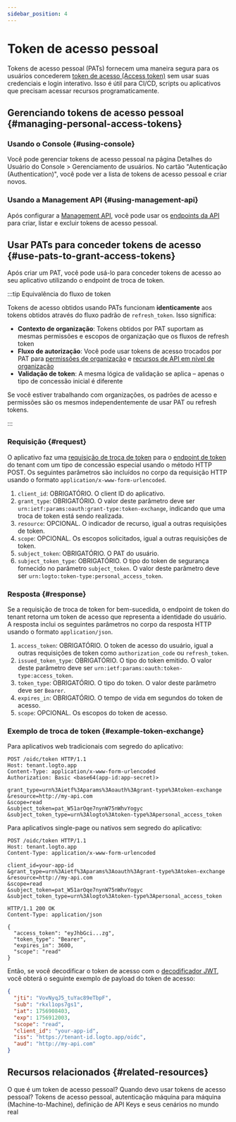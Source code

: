 ```yaml
---
sidebar_position: 4
---
```


# Token de acesso pessoal

Tokens de acesso pessoal (PATs) fornecem uma maneira segura para os usuários concederem [token de acesso (Access token)](https://auth.wiki/access-token) sem usar suas credenciais e login interativo. Isso é útil para CI/CD, scripts ou aplicativos que precisam acessar recursos programaticamente.

## Gerenciando tokens de acesso pessoal \{#managing-personal-access-tokens}

### Usando o Console \{#using-console}

Você pode gerenciar tokens de acesso pessoal na página Detalhes do Usuário do <CloudLink to="/users">Console > Gerenciamento de usuários</CloudLink>. No cartão "Autenticação (Authentication)", você pode ver a lista de tokens de acesso pessoal e criar novos.

### Usando a Management API \{#using-management-api}

Após configurar a [Management API](/integrate-logto/interact-with-management-api/), você pode usar os [endpoints da API](https://openapi.logto.io/operation/operation-listuserpersonalaccesstokens) para criar, listar e excluir tokens de acesso pessoal.

## Usar PATs para conceder tokens de acesso \{#use-pats-to-grant-access-tokens}

Após criar um PAT, você pode usá-lo para conceder tokens de acesso ao seu aplicativo utilizando o endpoint de troca de token.

:::tip Equivalência do fluxo de token

Tokens de acesso obtidos usando PATs funcionam **identicamente** aos tokens obtidos através do fluxo padrão de `refresh_token`. Isso significa:

- **Contexto de organização**: Tokens obtidos por PAT suportam as mesmas permissões e escopos de organização que os fluxos de refresh token
- **Fluxo de autorização**: Você pode usar tokens de acesso trocados por PAT para [permissões de organização](/authorization/organization-permissions) e [recursos de API em nível de organização](/authorization/organization-level-api-resources)
- **Validação de token**: A mesma lógica de validação se aplica – apenas o tipo de concessão inicial é diferente

Se você estiver trabalhando com organizações, os padrões de acesso e permissões são os mesmos independentemente de usar PAT ou refresh tokens.

:::

### Requisição \{#request}

O aplicativo faz uma [requisição de troca de token](https://auth.wiki/authorization-code-flow#token-exchange-request) para o [endpoint de token](/integrate-logto/application-data-structure#token-endpoint) do tenant com um tipo de concessão especial usando o método HTTP POST. Os seguintes parâmetros são incluídos no corpo da requisição HTTP usando o formato `application/x-www-form-urlencoded`.

1. `client_id`: OBRIGATÓRIO. O client ID do aplicativo.
2. `grant_type`: OBRIGATÓRIO. O valor deste parâmetro deve ser `urn:ietf:params:oauth:grant-type:token-exchange`, indicando que uma troca de token está sendo realizada.
3. `resource`: OPCIONAL. O indicador de recurso, igual a outras requisições de token.
4. `scope`: OPCIONAL. Os escopos solicitados, igual a outras requisições de token.
5. `subject_token`: OBRIGATÓRIO. O PAT do usuário.
6. `subject_token_type`: OBRIGATÓRIO. O tipo do token de segurança fornecido no parâmetro `subject_token`. O valor deste parâmetro deve ser `urn:logto:token-type:personal_access_token`.

### Resposta \{#response}

Se a requisição de troca de token for bem-sucedida, o endpoint de token do tenant retorna um token de acesso que representa a identidade do usuário. A resposta inclui os seguintes parâmetros no corpo da resposta HTTP usando o formato `application/json`.

1. `access_token`: OBRIGATÓRIO. O token de acesso do usuário, igual a outras requisições de token como `authorization_code` ou `refresh_token`.
2. `issued_token_type`: OBRIGATÓRIO. O tipo do token emitido. O valor deste parâmetro deve ser `urn:ietf:params:oauth:token-type:access_token`.
3. `token_type`: OBRIGATÓRIO. O tipo do token. O valor deste parâmetro deve ser `Bearer`.
4. `expires_in`: OBRIGATÓRIO. O tempo de vida em segundos do token de acesso.
5. `scope`: OPCIONAL. Os escopos do token de acesso.

### Exemplo de troca de token \{#example-token-exchange}

Para aplicativos web tradicionais com segredo do aplicativo:

```
POST /oidc/token HTTP/1.1
Host: tenant.logto.app
Content-Type: application/x-www-form-urlencoded
Authorization: Basic <base64(app-id:app-secret)>

grant_type=urn%3Aietf%3Aparams%3Aoauth%3Agrant-type%3Atoken-exchange
&resource=http://my-api.com
&scope=read
&subject_token=pat_W51arOqe7nynW75nWhvYogyc
&subject_token_type=urn%3Alogto%3Atoken-type%3Apersonal_access_token
```

Para aplicativos single-page ou nativos sem segredo do aplicativo:

```
POST /oidc/token HTTP/1.1
Host: tenant.logto.app
Content-Type: application/x-www-form-urlencoded

client_id=your-app-id
&grant_type=urn%3Aietf%3Aparams%3Aoauth%3Agrant-type%3Atoken-exchange
&resource=http://my-api.com
&scope=read
&subject_token=pat_W51arOqe7nynW75nWhvYogyc
&subject_token_type=urn%3Alogto%3Atoken-type%3Apersonal_access_token
```

```
HTTP/1.1 200 OK
Content-Type: application/json

{
  "access_token": "eyJhbGci...zg",
  "token_type": "Bearer",
  "expires_in": 3600,
  "scope": "read"
}
```

Então, se você decodificar o token de acesso com o [decodificador JWT](https://logto.io/jwt-decoder), você obterá o seguinte exemplo de payload do token de acesso:

```json
{
  "jti": "VovNyqJ5_tuYac89eTbpF",
  "sub": "rkxl1ops7gs1",
  "iat": 1756908403,
  "exp": 1756912003,
  "scope": "read",
  "client_id": "your-app-id",
  "iss": "https://tenant-id.logto.app/oidc",
  "aud": "http://my-api.com"
}
```

## Recursos relacionados \{#related-resources}

<Url href="https://blog.logto.io/api-authentication-with-personal-access-token">
  O que é um token de acesso pessoal? Quando devo usar tokens de acesso pessoal?
</Url>

<Url href="https://blog.logto.io/pat-and-api-keys">
  Tokens de acesso pessoal, autenticação máquina para máquina (Machine-to-Machine), definição de API
  Keys e seus cenários no mundo real
</Url>
